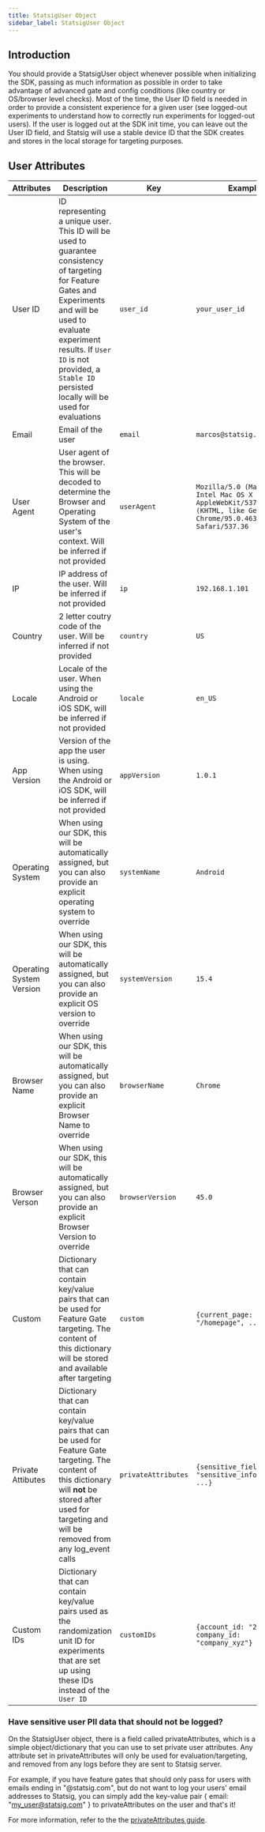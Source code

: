 ```yaml
---
title: StatsigUser Object
sidebar_label: StatsigUser Object
---
```


## Introduction

You should provide a StatsigUser object whenever possible when initializing the SDK, passing as much information as possible in order to take advantage of advanced gate and config conditions (like country or OS/browser level checks). Most of the time, the User ID field is needed in order to provide a consistent experience for a given user (see logged-out experiments to understand how to correctly run experiments for logged-out users). If the user is logged out at the SDK init time, you can leave out the User ID field, and Statsig will use a stable device ID that the SDK creates and stores in the local storage for targeting purposes.

## User Attributes

| Attributes | Description | Key | Example |
| ---------- | ----------- | --- | ------- |
| User ID | ID representing a unique user. This ID will be used to guarantee consistency of targeting for Feature Gates and Experiments and will be used to evaluate experiment results. If `User ID` is not provided, a `Stable ID` persisted locally will be used for evaluations | `user_id` | `your_user_id` |
| Email | Email of the user | `email` | `marcos@statsig.com` |
| User Agent | User agent of the browser. This will be decoded to determine the Browser and Operating System of the user's context. Will be inferred if not provided | `userAgent` | `Mozilla/5.0 (Macintosh; Intel Mac OS X 10_15_7) AppleWebKit/537.36 (KHTML, like Gecko) Chrome/95.0.4638.40 Safari/537.36` |
| IP | IP address of the user. Will be inferred if not provided  | `ip` | `192.168.1.101` |
| Country | 2 letter coutry code of the user. Will be inferred if not provided | `country` | `US` |
| Locale | Locale of the user. When using the Android or iOS SDK, will be inferred if not provided | `locale` | `en_US` |
| App Version | Version of the app the user is using. When using the Android or iOS SDK, will be inferred if not provided | `appVersion` | `1.0.1` |
| Operating System | When using our SDK, this will be automatically assigned, but you can also provide an explicit operating system to override | `systemName` | `Android` |
| Operating System Version | When using our SDK, this will be automatically assigned, but you can also provide an explicit OS version to override | `systemVersion` | `15.4` |
| Browser Name | When using our SDK, this will be automatically assigned, but you can also provide an explicit Browser Name to override | `browserName` | `Chrome` |
| Browser Verson | When using our SDK, this will be automatically assigned, but you can also provide an explicit Browser Version to override | `browserVersion` | `45.0` |
| Custom | Dictionary that can contain key/value pairs that can be used for Feature Gate targeting. The content of this dictionary will be stored and available after targeting | `custom` | `{current_page: "/homepage", ...}` |
| Private Attibutes | Dictionary that can contain key/value pairs that can be used for Feature Gate targeting. The content of this dictionary will **not** be stored after used for targeting and will be removed from any log_event calls | `privateAttributes` | `{sensitive_field: "sensitive_information", ...}` |
| Custom IDs | Dictionary that can contain key/value pairs used as the randomization unit ID for experiments that are set up using these IDs instead of the `User ID` | `customIDs` | `{account_id: "23456555", company_id: "company_xyz"}` |

### Have sensitive user PII data that should not be logged?

On the StatsigUser object, there is a field called privateAttributes, which is a simple object/dictionary that you can use to set private user attributes. Any attribute set in privateAttributes will only be used for evaluation/targeting, and removed from any logs before they are sent to Statsig server.

For example, if you have feature gates that should only pass for users with emails ending in "@statsig.com", but do not want to log your users' email addresses to Statsig, you can simply add the key-value pair { email: "my_user@statsig.com" } to privateAttributes on the user and that's it!

For more information, refer to the the [privateAttributes guide](/guides/private-attributes).

